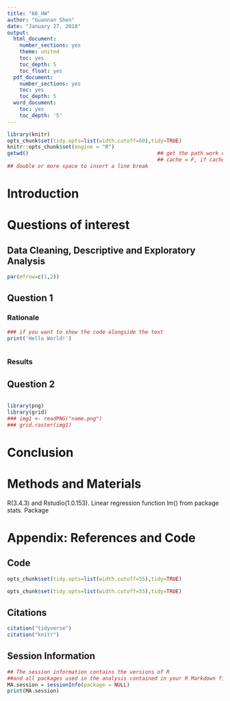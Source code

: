 ---
title: "66_HW"
author: "Guannan Shen"
date: "January 27, 2018"
output:
  html_document:
    number_sections: yes
    theme: united
    toc: yes
    toc_depth: 5
    toc_float: yes
  pdf_document:
    number_sections: yes
    toc: yes
    toc_depth: 5
  word_document:
    toc: yes
    toc_depth: '5'
---
```{r setup, include=FALSE}
library(knitr)
opts_chunk$set(tidy.opts=list(width.cutoff=60),tidy=TRUE)
knitr::opts_chunk$set(engine = "R")
getwd()                                          ## get the path work directory
                                                 ## cache = F, if cache = T, will not revaluate code chunk everytime
## double or more space to insert a line break
```

# Introduction
# Questions of interest
## Data Cleaning, Descriptive and Exploratory Analysis

```{r initiation, echo=FALSE,warning=FALSE}
par(mfrow=c(1,2))
```

## Question 1
### Rationale

```{r,echo=TRUE, message=FALSE, warning=FALSE, prompt=TRUE, tidy=TRUE}
### if you want to show the code alongside the text
print('Hello World!')

```

```{r Question1, echo=FALSE, warning=FALSE}

```
### Results
## Question 2


```{r Question2, echo=FALSE}

```

```{r image, echo=F, eval=T, message=F,fig.width =1, fig.height=1}
library(png)
library(grid)
### img1 <- readPNG("name.png")
### grid.raster(img1)
```


# Conclusion

# Methods and Materials 
R(3.4.3) and Rstudio(1.0.153). Linear regression function lm() from package stats. Package
 
# Appendix: References and Code

## Code

```{r Question1 Ref, eval=FALSE, echo=TRUE, prompt=TRUE, tidy=TRUE}
opts_chunk$set(tidy.opts=list(width.cutoff=55),tidy=TRUE)


```


```{r Question2 Ref, eval=FALSE, echo=TRUE, prompt=TRUE, tidy=TRUE}
opts_chunk$set(tidy.opts=list(width.cutoff=55),tidy=TRUE)
```

## Citations

```{r, citations, echo=F, message=F}
citation("tidyverse")
citation("knitr")
```



## Session Information
```{r, echo=F}
## The session information contains the versions of R 
##and all packages used in the analysis contained in your R Markdown file.
MA.session = sessionInfo(package = NULL)
print(MA.session)
```



